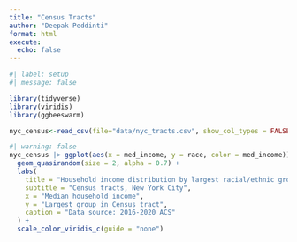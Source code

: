 ```yaml
---
title: "Census Tracts"
author: "Deepak Peddinti"
format: html
execute:
  echo: false
---
```


```r
#| label: setup
#| message: false

library(tidyverse)
library(viridis)
library(ggbeeswarm)
```

```r
nyc_census<-read_csv(file="data/nyc_tracts.csv", show_col_types = FALSE)
```

```r
#| warning: false
nyc_census |> ggplot(aes(x = med_income, y = race, color = med_income)) +
  geom_quasirandom(size = 2, alpha = 0.7) +
  labs(
    title = "Household income distribution by largest racial/ethnic group",
    subtitle = "Census tracts, New York City",
    x = "Median household income",
    y = "Largest group in Census tract",
    caption = "Data source: 2016-2020 ACS"
  ) + 
  scale_color_viridis_c(guide = "none")
```

